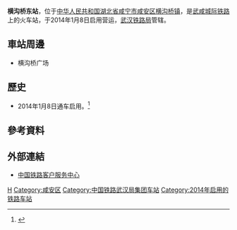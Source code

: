 {{Infobox China railway station
|车站名称 =横沟桥东站
|图片 = 
|图片介绍 = 
|车站名称拼音 =Henggouqiaodong
|英文名称=Henggouqiaodong Railway Station
|电报码 = HNN
|拼音码 = HGD
|车站代码 = 21128<ref>{{cite web|url=http://hyfw.12306.cn/hyinfo/action/FwcszsAction_index?type=1|title=营业站服务信息查询|publisher=[[中国铁路客户服务中心|中国铁路客户服务中心]]|accessdate=2017-03-25|archive-date=2016-11-06|archive-url=https://web.archive.org/web/20161106075157/http://hyfw.12306.cn/hyinfo/action/FwcszsAction_index?type=1|dead-url=no}}</ref>
|车站位置 = [[湖北省|湖北省]][[咸宁市|咸宁市]][[咸安区|咸安区]][[横沟桥镇|横沟桥镇]]
|归属 = [[武汉铁路局|武汉铁路局]]
|线路 = [[武咸城际铁路|武咸城际铁路]]
|车站等级 = 
|月台数目 = 2
|股道数目 = 2
|坐标 = {{coord|29|56|10.61|N|114|22|7.62|E|display=inline,title}}
}}
'''横沟桥东站'''，位于[[中华人民共和国|中华人民共和国]][[湖北省|湖北省]][[咸宁市|咸宁市]][[咸安区|咸安区]][[横沟桥镇|横沟桥镇]]，是[[武咸城际铁路|武咸城际铁路]]上的火车站，于2014年1月8日启用营运，[[武汉铁路局|武汉铁路局]]管辖。

==車站周邊==
*横沟桥广场

==歷史==
* 2014年1月8日通车启用。<ref>{{cite news|url = http://news.sina.com.cn/o/2014-01-07/025929173483.shtml|title = 武咸城铁沿线车站明日全部开通|work = [[新浪网|新浪网]]|date = 2014-01-07|accessdate = 2016-11-03|archive-date = 2016-11-03|archive-url = https://web.archive.org/web/20161103235410/http://news.sina.com.cn/o/2014-01-07/025929173483.shtml|dead-url = no}}</ref>

==參考資料==
{{reflist}}

==外部連結==
* [http://www.12306.cn/mormhweb 中国铁路客户服务中心] {{Wayback|url=http://www.12306.cn/mormhweb |date=20161103232133 }}

{{China-rail-stub}}
{{武咸城际铁路}}
[[Category:咸宁市铁路车站|H]]
[[Category:咸安区|Category:咸安区]]
[[Category:中国铁路武汉局集团车站|Category:中国铁路武汉局集团车站]]
[[Category:2014年启用的铁路车站|Category:2014年启用的铁路车站]]